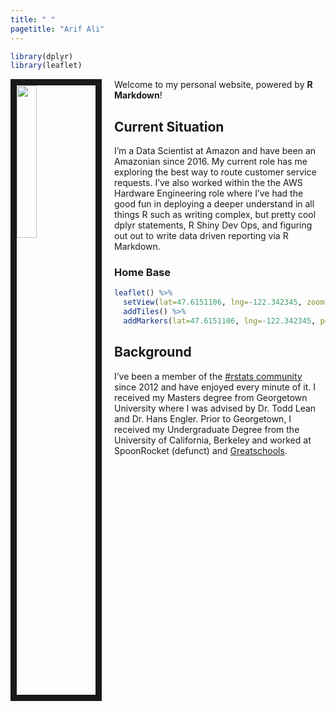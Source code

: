 ```yaml
---
title: " "
pagetitle: "Arif Ali"
---
```


```R
library(dplyr)
library(leaflet)
```

<link rel="stylesheet" href="styles.css" type="text/css">

<img src="images/social_headshot.jpg" style="width:25%; border:10px solid; margin-right: 20px" align="left">

Welcome to my personal website, powered by **R Markdown**! 

## Current Situation
I'm a Data Scientist at Amazon and have been an Amazonian since 2016. My current role has me exploring the best way to route customer service requests. I've also worked within the the AWS Hardware Engineering role where I've had the good fun in deploying a deeper understand in all things R such as writing complex, but pretty cool dplyr statements, R Shiny Dev Ops, and figuring out out to write data driven reporting via R Markdown. 





### Home Base
```R
leaflet() %>%
  setView(lat=47.6151106, lng=-122.342345, zoom = 16) %>% 
  addTiles() %>%
  addMarkers(lat=47.6151106, lng=-122.342345, popup="Home") 

```

## Background
I've been a member of the [#rstats community](https://twitter.com/hashtag/rstats) since 2012 and have enjoyed every minute of it. I received my Masters degree from Georgetown University where I was advised by Dr. Todd Lean and Dr. Hans Engler.
Prior to Georgetown, I received my Undergraduate Degree from the University of California, Berkeley and worked at SpoonRocket (defunct) and [Greatschools](https://www.greatschools.org/).







